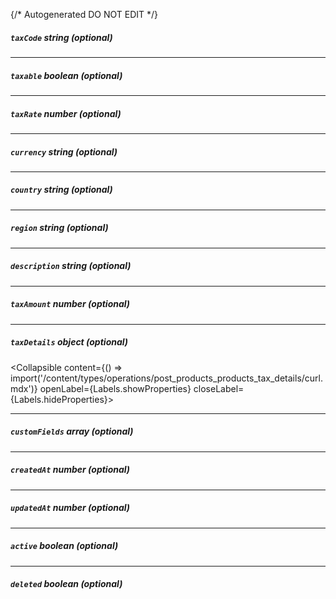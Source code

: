 {/* Autogenerated DO NOT EDIT  */}

##### `taxCode` _string (optional)_

---
##### `taxable` _boolean (optional)_

---
##### `taxRate` _number (optional)_

---
##### `currency` _string (optional)_

---
##### `country` _string (optional)_

---
##### `region` _string (optional)_

---
##### `description` _string (optional)_

---
##### `taxAmount` _number (optional)_

---
##### `taxDetails` _object (optional)_
<Collapsible content={() => import('/content/types/operations/post_products_products_tax_details/curl.mdx')} openLabel={Labels.showProperties} closeLabel={Labels.hideProperties}>
</Collapsible>

---
##### `customFields` _array (optional)_

---
##### `createdAt` _number (optional)_

---
##### `updatedAt` _number (optional)_

---
##### `active` _boolean (optional)_

---
##### `deleted` _boolean (optional)_


